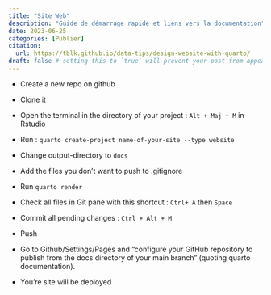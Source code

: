 ```yaml
---
title: "Site Web"
description: "Guide de démarrage rapide et liens vers la documentation"
date: 2023-06-25
categories: [Publier]
citation: 
  url: https://tblk.github.io/data-tips/design-website-with-quarto/ 
draft: false # setting this to `true` will prevent your post from appearing on your listing page until you're ready!
---
```


- Create a new repo on github

- Clone it

- Open the terminal in the directory of your project : `Alt + Maj + M` in Rstudio

- Run : `quarto create-project name-of-your-site --type website `

- Change output-directory to `docs`

- Add the files you don't want to push to .gitignore

- Run `quarto render`

- Check all files in Git pane with this shortcut : `Ctrl+ A` then `Space`

- Commit all pending changes : `Ctrl + Alt + M`

- Push

- Go to Github/Settings/Pages and "configure your GitHub repository to publish from the docs directory of your main branch" (quoting quarto documentation).

- You're site will be deployed